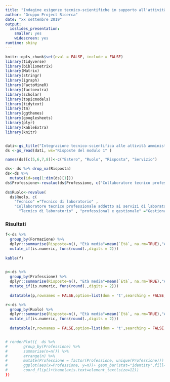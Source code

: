 ```yaml
---
title: "Indagine esigenze tecnico-scientifiche in supporto all'attività di ricerca"
author: "Gruppo Project Ricerca"
date: "xx settembre 2019"
output: 
  ioslides_presentation: 
    smaller: yes
    widescreen: yes
runtime: shiny
---
```


```r
knitr::opts_chunk$set(eval = FALSE, include = FALSE)
library(tidyverse)
library(bibliometrix)
library(Matrix)
library(stringr)
library(igraph)
library(FactoMineR)
library(factoextra)
library(scholar)
library(topicmodels)
library(tidytext)
library(tm)
library(ggthemes)
library(googlesheets)
library(plyr)
library(kableExtra)
library(knitr)


dati<-gs_title("Integrazione tecnico-scientifica alle attività amministrative a supporto della ricerca (Risposte)")
ds <-gs_read(dati, ws="Risposte del modulo 1" )

names(ds)[c(5,6,7,8)]<-c("Estero", "Ruolo", "Risposta", "Servizio")

ds<- ds %>% drop_na(Risposta)
ds<-ds %>% 
  mutate(id=seq(1:dim(ds)[1]))
ds$Professione<-revalue(ds$Professione, c("Collaboratore tecnico professionale addetto ai servizi di laboratorio"="Tecnico di laboratorio", "Tecnico sanitario di laboratorio biomedico"="Tecnico di laboratorio"))
                         
ds$Ruolo<-revalue(
  ds$Ruolo, c(
    "Tecnico" ="Tecnico di laboratorio" , 
    "Collaboratore tecnico professionale addetto ai servizi di laboratorio"=
      "Tecnico di laboratorio" , "professional e gestionale" ="Gestionale e tecnico/scientifico" , "gestionale e professional"  ="Gestionale e tecnico/scientifico" , "gestionale con mantenimento di attività tecnico-scientifica"="Gestionale e tecnico/scientifico" ))
```

### Risultati

```r

f<-ds %>% 
  group_by(Formazione) %>% 
  dplyr::summarise(Risposte=n(), "Età media"=mean(`Età`, na.rm=TRUE),"Anni di Servizio"=median(Servizio, na.rm=TRUE)) %>% 
  mutate_if(is.numeric, funs(round(.,digits = 2))) 
  
kable(f)
  
```

```r
p<-ds %>% 
  group_by(Professione) %>% 
  dplyr::summarise(Risposte=n(), "Età media"=mean(`Età`, na.rm=TRUE),"Anni di Servizio"=median(Servizio, na.rm=TRUE)) %>% 
  mutate_if(is.numeric, funs(round(.,digits = 2))) 
  
  datatable(p,rownames = FALSE,option=list(dom = 't',searching = FALSE,paging = TRUE,autoWidth = TRUE) )
```

```r
r<-ds %>% 
  group_by(Ruolo) %>% 
  dplyr::summarise(Risposte=n(), "Età media"=mean(`Età`, na.rm=TRUE),"Anni di Servizio"=median(Servizio, na.rm=TRUE)) %>% 
  mutate_if(is.numeric, funs(round(.,digits = 2))) 
  
  datatable(r,rownames = FALSE,option=list(dom = 't',searching = FALSE,paging = TRUE,autoWidth = TRUE) )


# renderPlot({  ds %>% 
#       group_by(Professione) %>% 
#       summarise(n=n()) %>% 
#       arrange(n) %>% 
#       mutate(Professione = factor(Professione, unique(Professione))) %>%
#       ggplot(aes(x=Professione, y=n))+ geom_bar(stat="identity",fill="steelblue3")+labs(x="")+     
#       coord_flip()+theme(axis.text=element_text(size=12))
})


```





